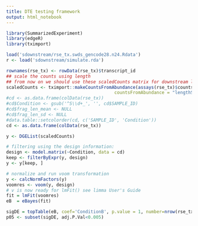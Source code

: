 ```yaml
---
title: DTE testing framework
output: html_notebook
---
```


```r
library(SummarizedExperiment)
library(edgeR)
library(tximport)
```

```r
load('sdownstream/rse_tx.swds_gencode28.n24.Rdata')
r <- load('sdownstream/simulate.rda')

rownames(rse_tx) <- rowData(rse_tx)$transcript_id
## scale the counts using length
## from now on we should use these scaledCounts matrix for downstream limma-voom
scaledCounts <- tximport::makeCountsFromAbundance(assays(rse_tx)$counts, assays(rse_tx)$tpm, assays(rse_tx)$length,
                                         countsFromAbundance = "lengthScaledTPM")
#cd <- as.data.frame(colData(rse_tx))
#cd$Condition <- gsub('^S\\d+_', '', cd$SAMPLE_ID)
#cd$frag_len_mean <- NULL
#cd$frag_len_sd <- NULL
#data.table::setcolorder(cd, c('SAMPLE_ID', 'Condition'))
cd <- as.data.frame(colData(rse_tx))
```


```r
y <- DGEList(scaledCounts)

# filtering using the design information:
design <- model.matrix(~Condition, data = cd)
keep <- filterByExpr(y, design)
y <- y[keep, ]

# normalize and run voom transformation
y <- calcNormFactors(y)
voomres <- voom(y, design)
# v is now ready for lmFit() see limma User's Guide
fit = lmFit(voomres)
eB  = eBayes(fit)

sigDE = topTable(eB, coef='ConditionB', p.value = 1, number=nrow(rse_tx))
p05 <- subset(sigDE, adj.P.Val<0.005)
 
```

